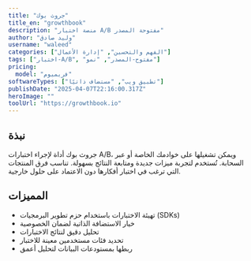 ---
title: "جروث بوك"
title_en: "growthbook"
description: "منصة اختبار A/B مفتوحة المصدر"
author: "وليد صادق"
username: "waleed"
categories: ["الفهم والتحسين", "إدارة الأعمال"]
tags: ["اختبار-A/B", "مفتوح-المصدر", "نمو"]
pricing:
  model: "فريميوم"
softwareTypes: ["تطبيق ويب", "مستضاف ذاتيًا"]
publishDate: "2025-04-07T22:16:00.317Z"
heroImage: ""
toolUrl: "https://growthbook.io"
---
## نبذة
جروث بوك أداة لإجراء اختبارات A/B، ويمكن تشغيلها على خوادمك الخاصة أو عبر السحابة. تُستخدم لتجربة ميزات جديدة ومتابعة النتائج بسهولة. تناسب فرق المنتجات التي ترغب في اختبار أفكارها دون الاعتماد على حلول خارجية.

## المميزات
- تهيئة الاختبارات باستخدام حزم تطوير البرمجيات (SDKs)
- خيار الاستضافة الذاتية لضمان الخصوصية
- تحليل دقيق لنتائج الاختبارات
- تحديد فئات مستخدمين معينة للاختبار
- ربطها بمستودعات البيانات لتحليل أعمق